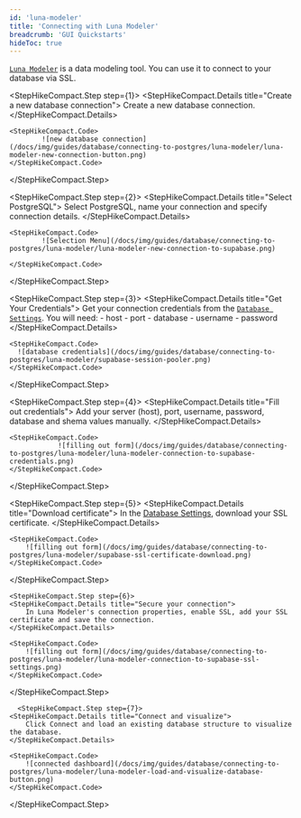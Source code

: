 ```yaml
---
id: 'luna-modeler'
title: 'Connecting with Luna Modeler'
breadcrumb: 'GUI Quickstarts'
hideToc: true
---
```


[`Luna Modeler`](https://www.datensen.com) is a data modeling tool. You can use it to connect to your database via SSL.

<StepHikeCompact>

  <StepHikeCompact.Step step={1}>
    <StepHikeCompact.Details title="Create a new database connection">
      Create a new database connection.
    </StepHikeCompact.Details>

    <StepHikeCompact.Code>
            ![new database connection](/docs/img/guides/database/connecting-to-postgres/luna-modeler/luna-modeler-new-connection-button.png)
    </StepHikeCompact.Code>
  </StepHikeCompact.Step>

  <StepHikeCompact.Step step={2}>
    <StepHikeCompact.Details title="Select PostgreSQL">
            Select PostgreSQL, name your connection and specify connection details.
     </StepHikeCompact.Details>

    <StepHikeCompact.Code>
            ![Selection Menu](/docs/img/guides/database/connecting-to-postgres/luna-modeler/luna-modeler-new-connection-to-supabase.png)

    </StepHikeCompact.Code>
  </StepHikeCompact.Step>

  <StepHikeCompact.Step step={3}>
    <StepHikeCompact.Details title="Get Your Credentials">
      Get your connection credentials from the [`Database Settings`](https://supabase.com/dashboard/project/_/settings/database). You will need:
    - host
    - port
    - database
    - username
    - password
    </StepHikeCompact.Details>

    <StepHikeCompact.Code>
      ![database credentials](/docs/img/guides/database/connecting-to-postgres/luna-modeler/supabase-session-pooler.png)
    </StepHikeCompact.Code>
  </StepHikeCompact.Step>

  <StepHikeCompact.Step step={4}>
    <StepHikeCompact.Details title="Fill out credentials">
        Add your server (host), port, username, password, database and shema values manually. 
    </StepHikeCompact.Details>

    <StepHikeCompact.Code>
                ![filling out form](/docs/img/guides/database/connecting-to-postgres/luna-modeler/luna-modeler-connection-to-supabase-credentials.png)
    </StepHikeCompact.Code>

  </StepHikeCompact.Step>

  <StepHikeCompact.Step step={5}>
    <StepHikeCompact.Details title="Download certificate">
        In the [Database Settings](https://supabase.com/dashboard/project/_/settings/database), download your SSL certificate.
    </StepHikeCompact.Details>

    <StepHikeCompact.Code>
        ![filling out form](/docs/img/guides/database/connecting-to-postgres/luna-modeler/supabase-ssl-certificate-download.png)
    </StepHikeCompact.Code>
  </StepHikeCompact.Step>

    <StepHikeCompact.Step step={6}>
    <StepHikeCompact.Details title="Secure your connection">
        In Luna Modeler's connection properties, enable SSL, add your SSL certificate and save the connection.
    </StepHikeCompact.Details>

    <StepHikeCompact.Code>
        ![filling out form](/docs/img/guides/database/connecting-to-postgres/luna-modeler/luna-modeler-connection-to-supabase-ssl-settings.png)
    </StepHikeCompact.Code>
  </StepHikeCompact.Step>

      <StepHikeCompact.Step step={7}>
    <StepHikeCompact.Details title="Connect and visualize">
        Click Connect and load an existing database structure to visualize the database.
    </StepHikeCompact.Details>

    <StepHikeCompact.Code>
        ![connected dashboard](/docs/img/guides/database/connecting-to-postgres/luna-modeler/luna-modeler-load-and-visualize-database-button.png)
    </StepHikeCompact.Code>
  </StepHikeCompact.Step>
</StepHikeCompact>
